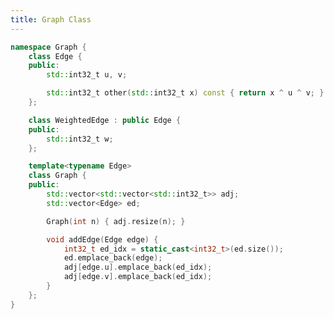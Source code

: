 ```yaml
---
title: Graph Class
---
```


``` cpp
namespace Graph {
    class Edge {
    public:
        std::int32_t u, v;

        std::int32_t other(std::int32_t x) const { return x ^ u ^ v; }
    };

    class WeightedEdge : public Edge {
    public:
        std::int32_t w;
    };

    template<typename Edge>
    class Graph {
    public:
        std::vector<std::vector<std::int32_t>> adj;
        std::vector<Edge> ed;

        Graph(int n) { adj.resize(n); }

        void addEdge(Edge edge) {
            int32_t ed_idx = static_cast<int32_t>(ed.size());
            ed.emplace_back(edge);
            adj[edge.u].emplace_back(ed_idx);
            adj[edge.v].emplace_back(ed_idx);
        }
    };
}
```